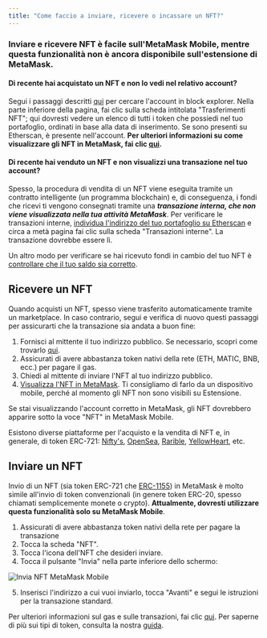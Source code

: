 ```yaml
---
title: "Come faccio a inviare, ricevere o incassare un NFT?"
---
```


### Inviare e ricevere NFT è facile sull'**MetaMask Mobile**, mentre questa funzionalità non è ancora disponibile sull'estensione di MetaMask.

#### Di recente hai acquistato un NFT e non lo vedi nel relativo account?

Segui i passaggi descritti [qui](/managing-my-wallet/how-to-check-my-wallet-activity-on-the-blockchain-explorer) per cercare l'account in block explorer. Nella parte inferiore della pagina, fai clic sulla scheda intitolata "Trasferimenti NFT"; qui dovresti vedere un elenco di tutti i token che possiedi nel tuo portafoglio, ordinati in base alla data di inserimento. Se sono presenti su Etherscan, è presente nell'account. **Per ulteriori informazioni su come visualizzare gli NFT in MetaMask, fai clic [qui](/nfts/nft-tokens-in-your-metamask-wallet).**

#### Di recente hai venduto un NFT e non visualizzi una transazione nel tuo account?

Spesso, la procedura di vendita di un NFT viene eseguita tramite un contratto intelligente (un programma blockchain) e, di conseguenza, i fondi che ricevi ti vengono consegnati tramite una **_transazione interna, che non viene visualizzata nella tua attività MetaMask_**. Per verificare le transazioni interne, [individua l'indirizzo del tuo portafoglio su Etherscan](/managing-my-wallet/how-to-check-my-wallet-activity-on-the-blockchain-explorer) e circa a metà pagina fai clic sulla scheda "Transazioni interne". La transazione dovrebbe essere lì.

Un altro modo per verificare se hai ricevuto fondi in cambio del tuo NFT è [controllare che il tuo saldo sia corretto](/managing-my-tokens/how-to-externally-verify-that-your-balance-is-correct).

## Ricevere un NFT

Quando acquisti un NFT, spesso viene trasferito automaticamente tramite un marketplace. In caso contrario, segui e verifica di nuovo questi passaggi per assicurarti che la transazione sia andata a buon fine:

1. Fornisci al mittente il tuo indirizzo pubblico. Se necessario, scopri come trovarlo [qui](/managing-my-wallet/accounts-and-addresses/how-to-copy-your-metamask-account-public-address-).
2. Assicurati di avere abbastanza token nativi della rete (ETH, MATIC, BNB, ecc.) per pagare il gas.
3. Chiedi al mittente di inviare l'NFT al tuo indirizzo pubblico.
4. [Visualizza l'NFT in MetaMask](/nfts/nft-tokens-in-your-metamask-wallet). Ti consigliamo di farlo da un dispositivo mobile, perché al momento gli NFT non sono visibili su Estensione.

Se stai visualizzando l'account corretto in MetaMask, gli NFT dovrebbero apparire sotto la voce "NFT" in MetaMask Mobile.

Esistono diverse piattaforme per l'acquisto e la vendita di NFT e, in generale, di token ERC-721: [Nifty's](https://niftys.com/), [OpenSea](https://opensea.io/), [Rarible](https://rarible.com/), [YellowHeart](https://yh.io/), etc.

## Inviare un NFT

Invio di un NFT (sia token ERC-721 che [ERC-1155](/nfts/does-metamask-support-erc-1155)) in MetaMask è molto simile all'invio di token convenzionali (in genere token ERC-20, spesso chiamati semplicemente monete o crypto). **Attualmente, dovresti utilizzare questa funzionalità solo su MetaMask Mobile**.

1. Assicurati di avere abbastanza token nativi della rete per pagare la transazione
2. Tocca la scheda "NFT".
3. Tocca l'icona dell'NFT che desideri inviare.
4. Tocca il pulsante "Invia" nella parte inferiore dello schermo:

<div class="center-container">
  <div class="img-medium">
    <img
      src={
        require("../../../../../img/i18n/legacy/MetaMask_Mobile_Send_NFT.png")
          .default
      }
      alt="Invia NFT MetaMask Mobile"
    />
  </div>
</div>

5. Inserisci l'indirizzo a cui vuoi inviarlo, tocca "Avanti" e segui le istruzioni per la transazione standard.

Per ulteriori informazioni sul gas e sulle transazioni, fai clic [qui](/transactions-and-gas/gas-fees/user-guide-gas). Per saperne di più sui tipi di token, consulta la nostra [guida](/managing-my-tokens/user-guide-tokens).
